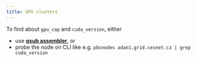 ```yaml
---
title: GPU clusters
---
```


To find about `gpu_cap` and `cuda_version`, either 

- use **[qsub assembler](https://metavo.metacentrum.cz/pbsmon2/qsub_pbspro)**, or
- probe the node on CLI like e.g. `pbsnodes adan1.grid.cesnet.cz | grep cuda_version`


